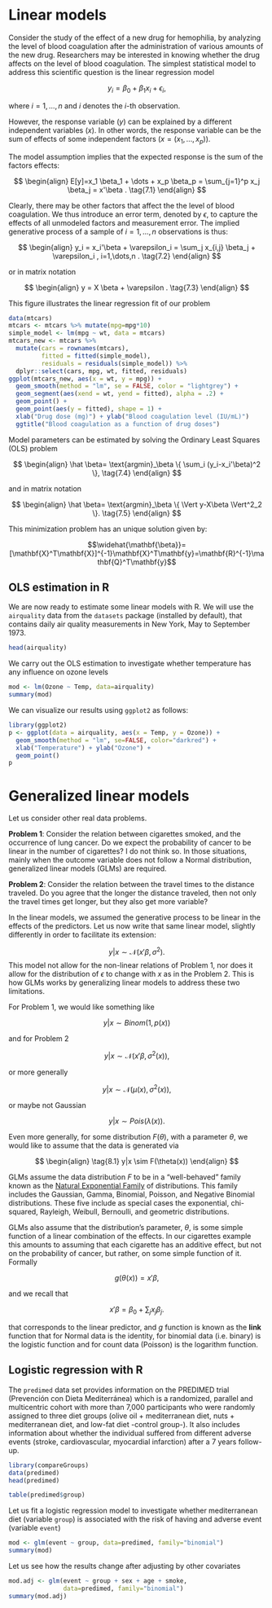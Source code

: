 # Linear models

Consider the study of the effect of a new drug for hemophilia, by analyzing the level of blood coagulation after the administration of various amounts of the new drug. Researchers  may be interested in knowing whether the drug affects on the level of blood coagulation. The simplest statistical model to address this scientific question is the linear regression model

$$
y_i = \beta_0 + \beta_1x_i + \epsilon_i,
$$

where $i = 1, \ldots, n$ and $i$ denotes the $i$-th observation. 

However, the response variable ($y$) can be explained by a different independent variables ($x$). In other words, the response variable can be the sum of effects of some independent factors ($x=(x_1,\dots,x_p)$). 

The model assumption implies that the expected response is the sum of the factors effects:

$$
\begin{align}
  E[y]=x_1 \beta_1 + \dots + x_p \beta_p = \sum_{j=1}^p x_j \beta_j = x'\beta .
  \tag{7.1}
\end{align}
$$

Clearly, there may be other factors that affect the the level of blood coagulation. We thus introduce an error term, denoted by $\epsilon$, to capture the effects of all unmodeled factors and measurement error. The implied generative process of a sample of $i = 1, \ldots, n$ observations is thus:

$$
\begin{align}
  y_i = x_i'\beta + \varepsilon_i = \sum_j x_{i,j} \beta_j + \varepsilon_i , i=1,\dots,n .
  \tag{7.2}
\end{align}
$$

or in matrix notation

$$
\begin{align}
  y = X \beta + \varepsilon .
  \tag{7.3}
\end{align}
$$

This figure illustrates the linear regression fit of our problem 

```r
data(mtcars)
mtcars <- mtcars %>% mutate(mpg=mpg*10)
simple_model <- lm(mpg ~ wt, data = mtcars)
mtcars_new <- mtcars %>% 
  mutate(cars = rownames(mtcars),
         fitted = fitted(simple_model),
         residuals = residuals(simple_model)) %>%
  dplyr::select(cars, mpg, wt, fitted, residuals)
ggplot(mtcars_new, aes(x = wt, y = mpg)) +
  geom_smooth(method = "lm", se = FALSE, color = "lightgrey") +   
  geom_segment(aes(xend = wt, yend = fitted), alpha = .2) + 
  geom_point() +
  geom_point(aes(y = fitted), shape = 1) +
  xlab("Drug dose (mg)") + ylab("Blood coagulation level (IU/mL)")
  ggtitle("Blood coagulation as a function of drug doses")

```

Model parameters can be estimated by solving the Ordinary Least Squares (OLS) problem 


$$
\begin{align}
  \hat \beta= \text{argmin}_\beta \{ \sum_i (y_i-x_i'\beta)^2 \},
  \tag{7.4}
\end{align}
$$


and in matrix notation


$$
\begin{align}
  \hat \beta= \text{argmin}_\beta \{ \Vert y-X\beta \Vert^2_2 \}.
  \tag{7.5}
\end{align}
$$

This minimization problem has an unique solution given by:


$$\widehat{\mathbf{\beta}}=[\mathbf{X}^T\mathbf{X}]^{-1}\mathbf{X}^T\mathbf{y}=\mathbf{R}^{-1}\mathbf{Q}^T\mathbf{y}$$

## OLS estimation in R

We are now ready to estimate some linear models with R. We will use the `airquality` data from the `datasets` package (installed by default), that contains daily air quality measurements in New York, May to September 1973.

```r
head(airquality)
``` 

We carry out the OLS estimation to investigate whether temperature has any influence on ozone levels

```r
mod <- lm(Ozone ~ Temp, data=airquality)
summary(mod)
```

We can visualize our results using `ggplot2` as follows:

```r
library(ggplot2)
p <- ggplot(data = airquality, aes(x = Temp, y = Ozone)) +
  geom_smooth(method = "lm", se=FALSE, color="darkred") +
  xlab("Temperature") + ylab("Ozone") +
  geom_point()
p
```


# Generalized linear models

Let us consider other real data problems. 

**Problem 1**: Consider the relation between cigarettes smoked, and the occurrence of lung cancer. Do we expect the probability of cancer to be linear in the number of cigarettes? I do not think so. In those situations, mainly when the outcome variable does not follow a Normal distribution, generalized linear models (GLMs) are required. 

**Problem 2**: Consider the relation between the travel times to the distance traveled. Do you agree that the longer the distance traveled, then not only the travel times get longer, but they also get more variable?

In the linear models, we assumed the generative process to be linear in the effects of the predictors. Let us now write that same linear model, slightly differently in order to facilitate its extension:

$$
y|x \sim \mathcal{N}(x'\beta, \sigma^2).
$$
This model not allow for the non-linear relations of Problem 1, nor does it allow for the distribution of $\epsilon$ to change with $x$ as in the Problem 2. This is how GLMs works by generalizing linear models to address these two limitations. 

For Problem 1, we would like something like

$$
y|x \sim Binom(1,p(x))
$$

and for Problem 2

$$
y|x \sim \mathcal{N}(x'\beta,\sigma^2(x)),
$$

or more generally

$$
y|x \sim \mathcal{N}(\mu(x),\sigma^2(x)),
$$

or maybe not Gaussian

$$
y|x \sim Pois(\lambda(x)).
$$

Even more generally, for some distribution $F(\theta)$, with a parameter $\theta$, we would like to assume that the data is generated via

$$
\begin{align}
  \tag{8.1}
  y|x \sim F(\theta(x))
\end{align}
$$

GLMs assume the data distribution $F$ to be in a “well-behaved” family known as the [Natural Exponential Family](https://en.wikipedia.org/wiki/Natural_exponential_family) of distributions. This family includes the Gaussian, Gamma, Binomial, Poisson, and Negative Binomial distributions. These five include as special cases the exponential, chi-squared, Rayleigh, Weibull, Bernoulli, and geometric distributions.

GLMs also assume that the distribution’s parameter, $\theta$, is some simple function of a linear combination of the effects. In our cigarettes example this amounts to assuming that each cigarette has an additive effect, but not on the probability of cancer, but rather, on some simple function of it. Formally

$$
g(\theta(x))=x'\beta,
$$

and we recall that

$$
x'\beta=\beta_0 + \sum_j x_j \beta_j.
$$

that corresponds to the linear predictor, and $g$ function is known as the **link** function that for Normal data is the identity, for binomial data (i.e. binary) is the logistic function and for count data (Poisson) is the logarithm function. 


## Logistic regression with R

The `predimed` data set provides information on the PREDIMED trial (Prevención con Dieta Mediterránea) which is a randomized, parallel and multicentric cohort with more than 7,000 participants who were randomly assigned to three diet groups (olive oil + mediterranean  diet, nuts + mediterranean diet, and low-fat diet -control group-). It also includes information about whether the individual suffered from different adverse events (stroke, cardiovascular, myocardial infarction) after a 7 years follow-up.

```r
library(compareGroups)
data(predimed)
head(predimed)

table(predimed$group)
```

Let us fit a logistic regression model to investigate whether mediterranean diet (variable `group`) is associated with the risk of having and adverse event (variable `event`)

```r
mod <- glm(event ~ group, data=predimed, family="binomial")
summary(mod)
```
Let us see how the results change after adjusting by other covariates

```r
mod.adj <- glm(event ~ group + sex + age + smoke,
               data=predimed, family="binomial")
summary(mod.adj)
```


